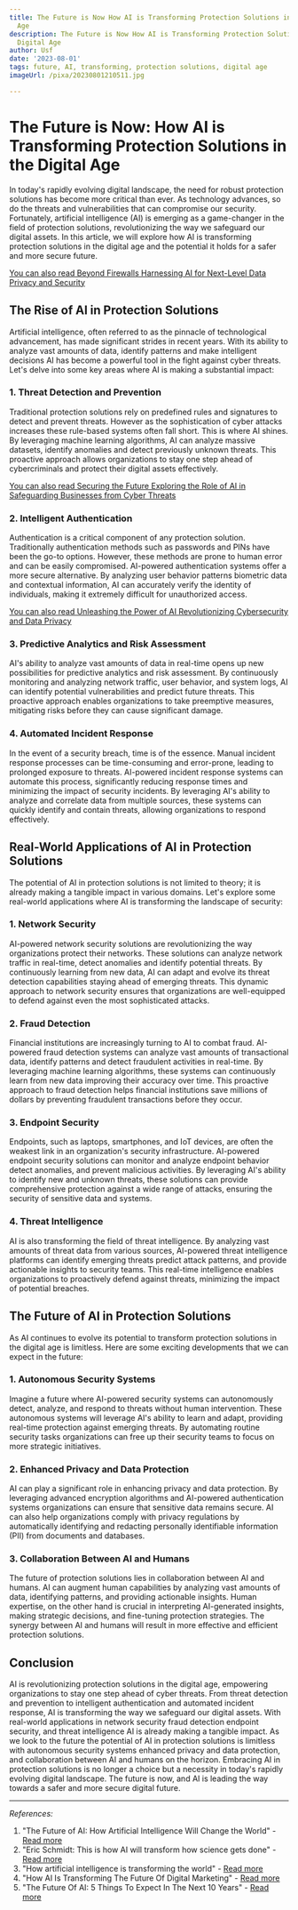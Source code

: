 ```yaml
---
title: The Future is Now How AI is Transforming Protection Solutions in the Digital
  Age
description: The Future is Now How AI is Transforming Protection Solutions in the
  Digital Age
author: Usf
date: '2023-08-01'
tags: future, AI, transforming, protection solutions, digital age
imageUrl: /pixa/20230801210511.jpg

---
```

# The Future is Now: How AI is Transforming Protection Solutions in  the Digital Age

In today's rapidly evolving digital landscape, the need  for robust protection  solutions has become more critical than ever. As technology advances, so do the threats and  vulnerabilities that can compromise our security. Fortunately, artificial intelligence (AI) is emerging as a game-changer in the field of protection solutions, revolutionizing the way we  safeguard our digital assets.  In this article, we  will explore how AI is transforming protection solutions in the digital age  and the potential it holds for a safer and more secure future.

[You can also read Beyond Firewalls Harnessing AI  for Next-Level Data Privacy and Security](Beyond%20Firewalls%20Harnessing%20AI%20for%20Next-Level%20Data%20Privacy%20and%20Security)


## The Rise of AI in Protection Solutions

Artificial intelligence, often referred to as the pinnacle of technological advancement, has made significant strides in recent  years. With its ability to analyze vast amounts of data,  identify patterns and make intelligent decisions AI has become a powerful tool in the fight against cyber threats. Let's delve into some key areas where AI is making a substantial impact:

### 1. Threat Detection and Prevention

Traditional protection solutions rely on predefined rules and signatures to detect  and prevent threats. However as the sophistication of cyber attacks increases these rule-based systems often fall  short. This is where AI shines. By leveraging machine learning algorithms, AI can analyze massive datasets, identify anomalies and detect  previously unknown threats. This proactive approach allows organizations  to  stay one step ahead of  cybercriminals and protect their digital assets effectively.

[You can also read Securing the Future Exploring the Role of AI in  Safeguarding Businesses from Cyber Threats](Securing%20the%20Future%20Exploring%20the%20Role%20of%20AI%20in%20Safeguarding%20Businesses%20from%20Cyber%20Threats)


### 2. Intelligent Authentication

Authentication is a critical component of any protection solution. Traditionally authentication methods such as passwords and PINs have been the go-to options. However, these methods are prone to  human error and can be easily compromised. AI-powered authentication systems  offer a more secure alternative. By analyzing user behavior patterns biometric data and contextual information, AI  can accurately verify the identity of  individuals,  making it extremely  difficult  for  unauthorized access.

[You can  also read Unleashing the Power of AI Revolutionizing Cybersecurity and Data Privacy](Unleashing%20the%20Power%20of%20AI%20Revolutionizing%20Cybersecurity%20and%20Data%20Privacy)


### 3. Predictive Analytics and  Risk Assessment

AI's ability to analyze vast  amounts of data in real-time opens up new possibilities  for predictive  analytics and  risk assessment. By continuously  monitoring and  analyzing network traffic, user behavior, and system logs, AI  can identify potential vulnerabilities and predict future threats. This proactive approach enables organizations to take preemptive measures, mitigating risks before they  can cause significant damage.

### 4. Automated Incident Response

In  the event of a security breach, time is of the essence. Manual incident response processes can be time-consuming and error-prone, leading to prolonged exposure to threats. AI-powered incident response systems can automate this process, significantly reducing response times and minimizing the impact of security incidents.  By leveraging AI's ability to analyze and correlate data  from multiple sources, these systems can quickly identify and contain threats, allowing organizations to  respond effectively.

## Real-World Applications of AI in Protection Solutions

The potential of AI in protection solutions is not limited  to theory; it is  already making  a tangible impact in various domains. Let's explore some real-world applications where AI is transforming  the landscape  of security:

### 1. Network Security

AI-powered network security  solutions are revolutionizing the way organizations protect their networks. These solutions can analyze network traffic in  real-time, detect anomalies and identify potential threats. By continuously learning from  new data, AI  can adapt and evolve its threat detection capabilities staying ahead of  emerging threats. This dynamic approach to network  security ensures that organizations  are  well-equipped to defend against even the most sophisticated  attacks.

### 2. Fraud Detection

Financial institutions are increasingly  turning to  AI to combat fraud.  AI-powered fraud detection systems can analyze vast amounts of  transactional  data, identify patterns and detect fraudulent  activities in  real-time.  By leveraging machine learning algorithms,  these systems can continuously learn from  new data improving their accuracy over time. This proactive approach to fraud detection helps  financial institutions save millions of dollars by preventing fraudulent transactions before  they occur.

### 3. Endpoint Security

Endpoints,  such as laptops, smartphones, and IoT devices, are often the  weakest link in an organization's security infrastructure. AI-powered endpoint security solutions can monitor and analyze  endpoint behavior detect anomalies, and prevent malicious activities. By leveraging AI's ability to identify new and unknown threats, these solutions can provide comprehensive protection against a wide range of  attacks, ensuring the security of sensitive data  and systems.

### 4. Threat Intelligence

AI is also transforming the field of  threat intelligence. By analyzing vast amounts of threat data  from various sources, AI-powered threat intelligence platforms can identify emerging threats predict attack patterns, and provide actionable  insights to security teams. This real-time intelligence enables organizations  to proactively  defend against threats,  minimizing the impact  of potential breaches.

##  The Future of AI in Protection Solutions

As AI continues to evolve  its potential to transform protection solutions in the digital age is limitless. Here are some exciting developments that we can expect in the future:

### 1.  Autonomous  Security Systems

Imagine a future where AI-powered security systems can autonomously detect, analyze, and  respond to threats without human  intervention. These autonomous systems will leverage AI's ability to learn and  adapt, providing real-time  protection against emerging threats.  By automating routine security tasks organizations can free up their security teams to focus on more strategic initiatives.

### 2. Enhanced Privacy and Data  Protection

AI can play a significant role in enhancing privacy and data protection.  By leveraging advanced encryption algorithms and AI-powered authentication  systems organizations can ensure that sensitive data remains secure. AI can also help organizations comply  with privacy regulations by automatically identifying and redacting personally identifiable information (PII) from documents and databases.

### 3. Collaboration Between AI and Humans

The future of protection  solutions lies in collaboration between AI and humans. AI can augment human capabilities by analyzing vast amounts of data,  identifying patterns, and providing actionable insights. Human expertise, on the other hand is crucial in interpreting AI-generated insights, making strategic decisions, and fine-tuning protection strategies. The synergy between AI and humans  will  result  in more effective and efficient protection solutions.

## Conclusion

AI is revolutionizing protection solutions in  the digital age, empowering organizations to stay one step  ahead of  cyber threats. From  threat detection and  prevention to  intelligent authentication and automated incident  response, AI is transforming the way we safeguard our digital assets. With  real-world applications in network security fraud detection  endpoint security, and  threat  intelligence AI is  already making a tangible impact. As we look to the future the potential of AI in protection solutions  is limitless with  autonomous security  systems enhanced privacy and data protection, and collaboration between AI and humans  on the horizon. Embracing AI in protection solutions is no longer a choice  but a necessity in today's rapidly evolving digital  landscape. The future is now, and AI is leading the way towards a safer and more secure digital future.

---

*References:*

1. "The Future  of AI: How Artificial Intelligence Will Change the World" - [Read more](https://builtin.com/artificial-intelligence/artificial-intelligence-future)
2. "Eric Schmidt: This is how  AI  will transform how science gets done" - [Read more](https://www.technologyreview.com/2023/07/05/1075865/eric-schmidt-ai-will-transform-science/)
3. "How artificial  intelligence is transforming the world" - [Read more](https://www.brookings.edu/articles/how-artificial-intelligence-is-transforming-the-world/)
4. "How AI Is Transforming The Future Of  Digital Marketing" - [Read more](https://www.forbes.com/sites/bernardmarr/2021/10/18/how-ai-is-transforming-the-future-of-digital-marketing/?sh=24a1e4841f26)
5. "The Future Of AI: 5 Things To Expect In The Next 10 Years" - [Read more](https://www.forbes.com/sites/forbesbusinesscouncil/2022/05/05/the-future-of-ai-5-things-to-expect-in-the-next-10-years/?sh=53a52c977422)